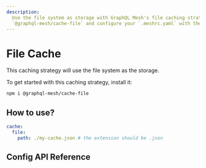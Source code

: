 ```yaml
---
description:
  Use the file system as storage with GraphQL Mesh's file caching strategy. Install
  `@graphql-mesh/cache-file` and configure your `.meshrc.yaml` with the desired file path.
---
```


# File Cache

This caching strategy will use the file system as the storage.

To get started with this caching strategy, install it:

```sh npm2yarn
npm i @graphql-mesh/cache-file
```

## How to use?

```yaml filename=".meshrc.yaml"
cache:
  file:
    path: ./my-cache.json # the extension should be .json
```

## Config API Reference


<API />
